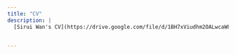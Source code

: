 ```yaml
---
title: "CV"
description: |
  [Sirui Wan's CV](https://drive.google.com/file/d/1BH7xViudhm2OALwcaW8sfl-R2w4Nvijn/view?usp=sharing)


---
```

 


